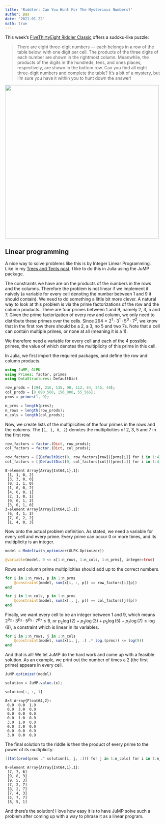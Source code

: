 ```yaml
---
title: 'Riddler: Can You Hunt For The Mysterious Numbers?'
author: Bas
date: '2021-01-22'
math: true
---
```


This week's [FiveThirtyEight Riddler Classic](https://fivethirtyeight.com/features/can-you-hunt-for-the-mysterious-numbers/) offers a sudoku-like puzzle:

> There are eight three-digit numbers --- each belongs in a row of the table below, with one digit per cell. The products of the three digits of each number are shown in the rightmost column. Meanwhile, the products of the digits in the hundreds, tens, and ones places, respectively, are shown in the bottom row.
> Can you find all eight three-digit numbers and complete the table? It's a bit of a mystery, but I'm sure you have it within you to hunt down the answer!

![](https://fivethirtyeight.com/wp-content/uploads/2021/01/RIDDLER.011521.png?w=1400){width="500"}

## Linear programming

A nice way to solve problems like this is by Integer Linear Programming. Like in my [Trees and Tents post](/post/2019-04-21-trees-and-tents/), I like to do this in Julia using the JuMP package.  

The constraints we have are on the products of the numbers in the rows and the columns. Therefore the problem is not linear if we implement it naively (a variable for every cell denoting the number between 1 and 9 it should contain). We need to do something a little bit more clever. A natural way to look at this problem is via the prime factorizations of the row and the column products. There are four primes between 1 and 9, namely 2, 3, 5 and 7. Given the prime factorization of every row and column, we only need to distribute these primes over the cells. Since $294 = 2^1\cdot 3^1\cdot 5^0 \cdot 7^2$, we know that in the first row there should be a 2, a 3, no 5 and two 7s. Note that a cell can contain multiple primes, or none at all (meaning it is a 1).  

We therefore need a variable for every cell and each of the 4 possible primes, the value of which denotes the multiplicity of this prime in this cell.  

In Julia, we first import the required packages, and define the row and column products.

```julia
using JuMP, GLPK
using Primes: factor, primes
using DataStructures: DefaultDict

row_prods = [294, 216, 135, 98, 112, 84, 245, 40];
col_prods = [8_890_560, 156_800, 55_566];
prms = primes(1, 9);

n_prms = length(prms);
n_rows = length(row_prods);
n_cols = length(col_prods);
```

Now, we create lists of the multiplicities of the four primes in the rows and the columns. The `[1, 1, 0, 2]` denotes the multiplicities of 2, 3, 5 and 7 in the first row.

```julia
row_factors = factor.(Dict, row_prods);
col_factors = factor.(Dict, col_prods);

row_factors = [[DefaultDict(0, row_factors[row])[prms[i]] for i in 1:4] for row in 1:n_rows]
col_factors = [[DefaultDict(0, col_factors[col])[prms[i]] for i in 1:4] for col in 1:n_cols]
```
```
8-element Array{Array{Int64,1},1}:
 [1, 1, 0, 2]
 [3, 3, 0, 0]
 [0, 3, 1, 0]
 [1, 0, 0, 2]
 [4, 0, 0, 1]
 [2, 1, 0, 1]
 [0, 0, 1, 2]
 [3, 0, 1, 0]
3-element Array{Array{Int64,1},1}:
 [6, 4, 1, 3]
 [7, 0, 2, 2]
 [1, 4, 0, 3]
 ```

Now onto the actual problem definition. As stated, we need a variable for every cell and every prime. Every prime can occur 0 or more times, and its multiplicity is an integer.

```julia
model = Model(with_optimizer(GLPK.Optimizer))

@variable(model, 0 <= x[1:n_rows, 1:n_cols, 1:n_prms], integer=true)
```

Rows and column prime multiplicities should add up to the correct numbers.

```julia
for i in 1:n_rows, p in 1:n_prms
    @constraint(model, sum(x[i, :, p]) == row_factors[i][p])
end

for j in 1:n_cols, p in 1:n_prms
    @constraint(model, sum(x[:, j, p]) == col_factors[j][p])
end
```

Finally, we want every cell to be an integer between 1 and 9, which means $2^{p_2}\cdot 3^{p_3}\cdot 5^{p_5}\cdot 7^{p_7} \le 9$, or $p_2\log(2) + p_3\log(3) + p_5\log(5)+p_7\log(7) \le \log(9)$, a constraint which is linear in its variables.

```julia
for i in 1:n_rows, j in 1:n_cols
	@constraint(model, sum(x[i, j, :] .* log.(prms)) <= log(9))
end
```

And that is all! We let JuMP do the hard work and come up with a feasible solution. As an example, we print out the number of times a 2 (the first prime) appears in every cell.

```julia
JuMP.optimize!(model) 

solution = JuMP.value.(x);

solution[:, :, 1]
```
```
8×3 Array{Float64,2}:
 0.0  0.0  1.0
 0.0  3.0  0.0
 0.0  0.0  0.0
 0.0  1.0  0.0
 3.0  1.0  0.0
 0.0  2.0  0.0
 0.0  0.0  0.0
 3.0  0.0  0.0
```

The final solution to the riddle is then the product of every prime to the power of its multiplicity:

```julia
[[Int(prod(prms .^ solution[i, j, :])) for j in 1:n_cols] for i in 1:n_rows]
```
```
8-element Array{Array{Int64,1},1}:
 [7, 7, 6]
 [9, 8, 3]
 [9, 5, 3]
 [7, 2, 7]
 [8, 2, 7]
 [7, 4, 3]
 [5, 7, 7]
 [8, 5, 1]
```

And there's the solution! I love how easy it is to have JuMP solve such a problem after coming up with a way to phrase it as a linear program.